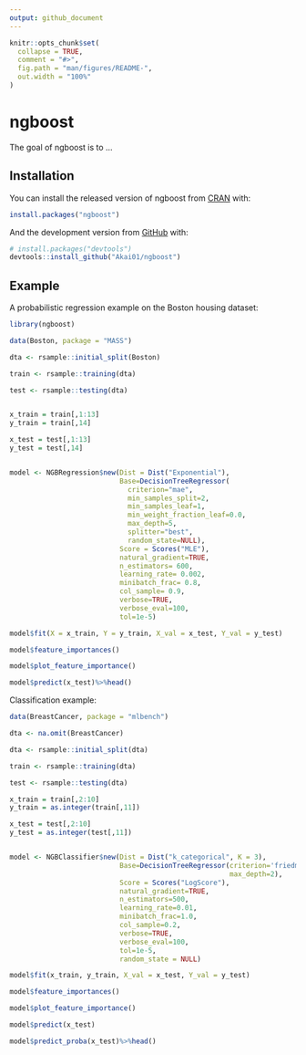```yaml
---
output: github_document
---
```


<!-- README.md is generated from README.Rmd. Please edit that file -->

```r
knitr::opts_chunk$set(
  collapse = TRUE,
  comment = "#>",
  fig.path = "man/figures/README-",
  out.width = "100%"
)
```

# ngboost

<!-- badges: start -->
<!-- badges: end -->

The goal of ngboost is to ...

## Installation

You can install the released version of ngboost from [CRAN](https://CRAN.R-project.org) with:

``` r
install.packages("ngboost")
```

And the development version from [GitHub](https://github.com/) with:

``` r
# install.packages("devtools")
devtools::install_github("Akai01/ngboost")
```
## Example

A probabilistic regression example on the Boston housing dataset: 

```r
library(ngboost)

data(Boston, package = "MASS")

dta <- rsample::initial_split(Boston)

train <- rsample::training(dta)

test <- rsample::testing(dta)


x_train = train[,1:13]
y_train = train[,14]

x_test = test[,1:13]
y_test = test[,14]


model <- NGBRegression$new(Dist = Dist("Exponential"),
                           Base=DecisionTreeRegressor(
                             criterion="mae",
                             min_samples_split=2,
                             min_samples_leaf=1,
                             min_weight_fraction_leaf=0.0,
                             max_depth=5,
                             splitter="best",
                             random_state=NULL),
                           Score = Scores("MLE"),
                           natural_gradient=TRUE,
                           n_estimators= 600,
                           learning_rate= 0.002,
                           minibatch_frac= 0.8,
                           col_sample= 0.9,
                           verbose=TRUE,
                           verbose_eval=100,
                           tol=1e-5)

model$fit(X = x_train, Y = y_train, X_val = x_test, Y_val = y_test)

model$feature_importances()

model$plot_feature_importance()

model$predict(x_test)%>%head()

```

Classification example:

```r

data(BreastCancer, package = "mlbench")

dta <- na.omit(BreastCancer)

dta <- rsample::initial_split(dta)

train <- rsample::training(dta)

test <- rsample::testing(dta)

x_train = train[,2:10]
y_train = as.integer(train[,11])

x_test = test[,2:10]
y_test = as.integer(test[,11])


model <- NGBClassifier$new(Dist = Dist("k_categorical", K = 3),
                           Base=DecisionTreeRegressor(criterion='friedman_mse', 
                                                      max_depth=2),
                           Score = Scores("LogScore"),
                           natural_gradient=TRUE,
                           n_estimators=500,
                           learning_rate=0.01,
                           minibatch_frac=1.0,
                           col_sample=0.2,
                           verbose=TRUE,
                           verbose_eval=100,
                           tol=1e-5,
                           random_state = NULL)

model$fit(x_train, y_train, X_val = x_test, Y_val = y_test)

model$feature_importances()

model$plot_feature_importance()

model$predict(x_test)

model$predict_proba(x_test)%>%head()

```
